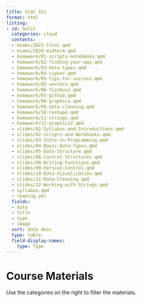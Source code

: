 ```yaml
---
title: Stat 151
format: html
listing:
- id: hwlst
  categories: cloud
  contents:
  - exams/2023-final.qmd
  - exams/2024-midterm.qmd
  - homework/01-scripts-notebooks.qmd
  - homework/02-finding-your-way.qmd
  - homework/03-data-types.qmd
  - homework/04-cipher.qmd
  - homework/05-tips-for-success.qmd
  - homework/05-vectors.qmd
  - homework/06-fizzbuzz.qmd
  - homework/07-github.qmd
  - homework/08-graphics.qmd
  - homework/09-data-cleaning.qmd
  - homework/10-reshape.qmd
  - homework/11-strings.qmd
  - homework/12-graphics2.qmd
  - slides/01-Syllabus-and-Introductions.qmd
  - slides/02-Scripts-and-Notebooks.qmd
  - slides/03-Intro-to-Programming.qmd
  - slides/04-Basic-Data-Types.qmd
  - slides/05-Data-Structure.qmd
  - slides/06-Control-Structures.qmd
  - slides/08-Writing-Functions.qmd
  - slides/09-Version-Control.qmd
  - slides/10-Data-Visualization.qmd
  - slides/11-Data-Cleaning.qmd
  - slides/12-Working-with-Strings.qmd
  - syllabus.qmd
  - reading.yml
  fields:
  - date
  - title
  - type
  - image
  sort: date desc
  type: table
  field-display-names:
    type: Type
---
```


# Course Materials
Use the categories on the right to filter the materials.

::: {#hwlst}
:::
